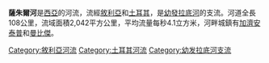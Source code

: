 '''薩朱爾河'''是[[西亞|西亞]]的河流，流經[[敘利亞|敘利亞]]和[[土耳其|土耳其]]，是[[幼發拉底河|幼發拉底河]]的支流。河道全長108公里，流域面積2,042平方公里，平均流量每秒4.1立方米，河畔城鎮有[[加濟安泰普|加濟安泰普]]和[[曼比傑|曼比傑]]。

{{Syria-geo-stub}}
{{Turkey-geo-stub}}
[[Category:敘利亞河流|Category:敘利亞河流]]
[[Category:土耳其河流|Category:土耳其河流]]
[[Category:幼发拉底河支流|Category:幼发拉底河支流]]